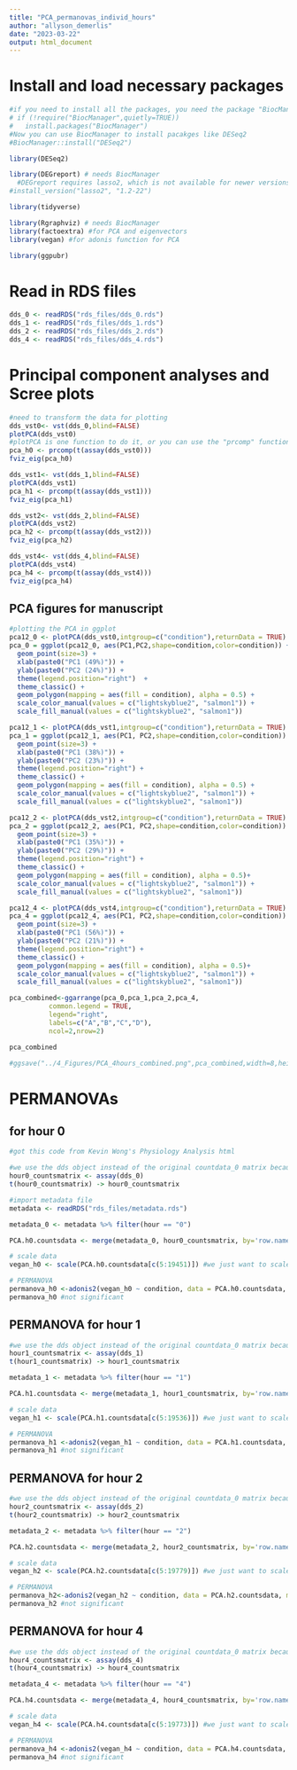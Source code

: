 ```yaml
---
title: "PCA_permanovas_individ_hours"
author: "allyson_demerlis"
date: "2023-03-22"
output: html_document
---
```

# Install and load necessary packages
```r
#if you need to install all the packages, you need the package "BiocManager" first.
# if (!require("BiocManager",quietly=TRUE))
#   install.packages("BiocManager")
#Now you can use BiocManager to install pacakges like DESeq2
#BiocManager::install("DESeq2")

library(DESeq2)

library(DEGreport) # needs BiocManager
  #DEGreport requires lasso2, which is not available for newer versions of R. To install lasso2, run library(remotes) (might need to install that package first), then run:
#install_version("lasso2", "1.2-22")

library(tidyverse) 

library(Rgraphviz) # needs BiocManager
library(factoextra) #for PCA and eigenvectors
library(vegan) #for adonis function for PCA

library(ggpubr)
```

# Read in RDS files
```r
dds_0 <- readRDS("rds_files/dds_0.rds")
dds_1 <- readRDS("rds_files/dds_1.rds")
dds_2 <- readRDS("rds_files/dds_2.rds")
dds_4 <- readRDS("rds_files/dds_4.rds")
```

# Principal component analyses and Scree plots
```r
#need to transform the data for plotting
dds_vst0<- vst(dds_0,blind=FALSE)
plotPCA(dds_vst0)
#plotPCA is one function to do it, or you can use the "prcomp" function, which lets you create a scree plot
pca_h0 <- prcomp(t(assay(dds_vst0)))
fviz_eig(pca_h0)

dds_vst1<- vst(dds_1,blind=FALSE)
plotPCA(dds_vst1)
pca_h1 <- prcomp(t(assay(dds_vst1)))
fviz_eig(pca_h1)

dds_vst2<- vst(dds_2,blind=FALSE)
plotPCA(dds_vst2)
pca_h2 <- prcomp(t(assay(dds_vst2)))
fviz_eig(pca_h2)

dds_vst4<- vst(dds_4,blind=FALSE)
plotPCA(dds_vst4)
pca_h4 <- prcomp(t(assay(dds_vst4)))
fviz_eig(pca_h4)
```


## PCA figures for manuscript
```r
#plotting the PCA in ggplot
pca12_0 <- plotPCA(dds_vst0,intgroup=c("condition"),returnData = TRUE)
pca_0 = ggplot(pca12_0, aes(PC1,PC2,shape=condition,color=condition)) + 
  geom_point(size=3) +  
  xlab(paste0("PC1 (49%)")) +
  ylab(paste0("PC2 (24%)")) +
  theme(legend.position="right")  + 
  theme_classic() +
  geom_polygon(mapping = aes(fill = condition), alpha = 0.5) +
  scale_color_manual(values = c("lightskyblue2", "salmon1")) +
  scale_fill_manual(values = c("lightskyblue2", "salmon1"))

pca12_1 <- plotPCA(dds_vst1,intgroup=c("condition"),returnData = TRUE)
pca_1 = ggplot(pca12_1, aes(PC1, PC2,shape=condition,color=condition)) + 
  geom_point(size=3) + 
  xlab(paste0("PC1 (38%)")) +
  ylab(paste0("PC2 (23%)")) +
  theme(legend.position="right") +
  theme_classic() +
  geom_polygon(mapping = aes(fill = condition), alpha = 0.5) +
  scale_color_manual(values = c("lightskyblue2", "salmon1")) +
  scale_fill_manual(values = c("lightskyblue2", "salmon1"))

pca12_2 <- plotPCA(dds_vst2,intgroup=c("condition"),returnData = TRUE)
pca_2 = ggplot(pca12_2, aes(PC1, PC2,shape=condition,color=condition)) + 
  geom_point(size=3) +   
  xlab(paste0("PC1 (35%)")) +
  ylab(paste0("PC2 (29%)")) +
  theme(legend.position="right") +
  theme_classic() +
  geom_polygon(mapping = aes(fill = condition), alpha = 0.5)+
  scale_color_manual(values = c("lightskyblue2", "salmon1")) +
  scale_fill_manual(values = c("lightskyblue2", "salmon1"))

pca12_4 <- plotPCA(dds_vst4,intgroup=c("condition"),returnData = TRUE)
pca_4 = ggplot(pca12_4, aes(PC1, PC2,shape=condition,color=condition)) + 
  geom_point(size=3) +  
  xlab(paste0("PC1 (56%)")) +
  ylab(paste0("PC2 (21%)")) +
  theme(legend.position="right") +
  theme_classic() +
  geom_polygon(mapping = aes(fill = condition), alpha = 0.5)+
  scale_color_manual(values = c("lightskyblue2", "salmon1")) +
  scale_fill_manual(values = c("lightskyblue2", "salmon1"))

pca_combined<-ggarrange(pca_0,pca_1,pca_2,pca_4,
          common.legend = TRUE,
          legend="right",
          labels=c("A","B","C","D"),
          ncol=2,nrow=2)

pca_combined

#ggsave("../4_Figures/PCA_4hours_combined.png",pca_combined,width=8,height=6)
```


# PERMANOVAs
## for hour 0
```r
#got this code from Kevin Wong's Physiology Analysis html

#we use the dds object instead of the original countdata_0 matrix because this has filtered out genes with low counts (<10)
hour0_countsmatrix <- assay(dds_0)
t(hour0_countsmatrix) -> hour0_countsmatrix 

#import metadata file
metadata <- readRDS("rds_files/metadata.rds")

metadata_0 <- metadata %>% filter(hour == "0")

PCA.h0.countsdata <- merge(metadata_0, hour0_countsmatrix, by='row.names', all=TRUE)

# scale data
vegan_h0 <- scale(PCA.h0.countsdata[c(5:19451)]) #we just want to scale the gene counts

# PERMANOVA 
permanova_h0 <-adonis2(vegan_h0 ~ condition, data = PCA.h0.countsdata, method='eu', na.rm=TRUE, nperm = 999)
permanova_h0 #not significant
```

## PERMANOVA for hour 1
```r
#we use the dds object instead of the original countdata_0 matrix because this has filtered out genes with low counts (<10)
hour1_countsmatrix <- assay(dds_1)
t(hour1_countsmatrix) -> hour1_countsmatrix 

metadata_1 <- metadata %>% filter(hour == "1")

PCA.h1.countsdata <- merge(metadata_1, hour1_countsmatrix, by='row.names', all=TRUE)

# scale data
vegan_h1 <- scale(PCA.h1.countsdata[c(5:19536)]) #we just want to scale the gene counts

# PERMANOVA 
permanova_h1 <-adonis2(vegan_h1 ~ condition, data = PCA.h1.countsdata, method='eu', na.rm=TRUE, nperm = 999)
permanova_h1 #not significant
```

## PERMANOVA for hour 2
```r
#we use the dds object instead of the original countdata_0 matrix because this has filtered out genes with low counts (<10)
hour2_countsmatrix <- assay(dds_2)
t(hour2_countsmatrix) -> hour2_countsmatrix 

metadata_2 <- metadata %>% filter(hour == "2")

PCA.h2.countsdata <- merge(metadata_2, hour2_countsmatrix, by='row.names', all=TRUE)

# scale data
vegan_h2 <- scale(PCA.h2.countsdata[c(5:19779)]) #we just want to scale the gene counts

# PERMANOVA 
permanova_h2<-adonis2(vegan_h2 ~ condition, data = PCA.h2.countsdata, method='eu', na.rm=TRUE, nperm = 999)
permanova_h2 #not significant
```

## PERMANOVA for hour 4
```r
#we use the dds object instead of the original countdata_0 matrix because this has filtered out genes with low counts (<10)
hour4_countsmatrix <- assay(dds_4)
t(hour4_countsmatrix) -> hour4_countsmatrix 

metadata_4 <- metadata %>% filter(hour == "4")

PCA.h4.countsdata <- merge(metadata_4, hour4_countsmatrix, by='row.names', all=TRUE)

# scale data
vegan_h4 <- scale(PCA.h4.countsdata[c(5:19773)]) #we just want to scale the gene counts

# PERMANOVA 
permanova_h4 <-adonis2(vegan_h4 ~ condition, data = PCA.h4.countsdata, method='eu', na.rm=TRUE, nperm = 999)
permanova_h4 #not significant
```

